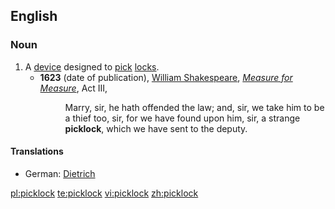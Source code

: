 ==English==

===Noun===
{{en-noun}}

# A [[device]] designed to [[pick]] [[lock]]s.
#* '''1623''' (date of publication), [[w:William Shakespeare|William Shakespeare]], ''[[w:Measure for Measure|Measure for Measure]]'', Act III,
#*: Marry, sir, he hath offended the law; and, sir, we take him to be a thief too, sir, for we have found upon him, sir, a strange '''picklock''', which we have sent to the deputy.

====Translations====
{{trans-top|device designed to pick locks}}
* German: [[Dietrich]] {{m}}
{{trans-mid}}
{{trans-bottom}}

[[pl:picklock]]
[[te:picklock]]
[[vi:picklock]]
[[zh:picklock]]